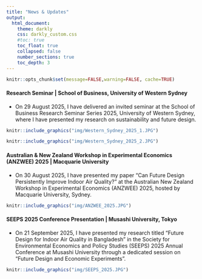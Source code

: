 ```yaml
---
title: "News & Updates"
output:
  html_document:
    theme: darkly
    css: darkly_custom.css
    #toc: true
    toc_float: true
    collapsed: false
    number_sections: true
    toc_depth: 3
---
```


```r
knitr::opts_chunk$set(message=FALSE,warning=FALSE, cache=TRUE)
```

#### Research Seminar \| School of Business, University of Western Sydney

-   On 29 August 2025, I have delivered an invited seminar at the School of Business Research Seminar Series 2025, University of Western Sydney, where I have presented my research on sustainability and future design.

```r
knitr::include_graphics("img/Western_Sydney_2025_1.JPG")
```

```r
knitr::include_graphics("img/Western_Sydney_2025_2.JPG")
```

#### Australian & New Zealand Workshop in Experimental Economics (ANZWEE) 2025 \| Macquarie University

-   On 30 August 2025, I have presented my paper “Can Future Design Persistently Improve Indoor Air Quality?” at the Australian New Zealand Workshop in Experimental Economics (ANZWEE) 2025, hosted by Macquarie University, Sydney.

```r
knitr::include_graphics("img/ANZWEE_2025.JPG")
```

#### SEEPS 2025 Conference Presentation \| Musashi University, Tokyo

-   On 21 September 2025, I have presented my research titled "Future Design for Indoor Air Quality in Bangladesh" in the Society for Environmental Economics and Policy Studies (SEEPS) 2025 Annual Conference at Musashi University through a dedicated session on “Future Design and Economic Experiments”.

```r
knitr::include_graphics("img/SEEPS_2025.JPG")
```

